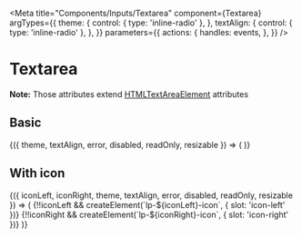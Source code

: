 


<Meta
  title="Components/Inputs/Textarea"
  component={Textarea}
  argTypes={{
    theme: {
      control: { type: 'inline-radio' },
    },
    textAlign: {
      control: { type: 'inline-radio' },
    },
  }}
  parameters={{
    actions: {
      handles: events,
    },
  }}
/>

# Textarea

<ArgsTable of={Textarea} />

**Note:** Those attributes extend [HTMLTextAreaElement](https://www.w3schools.com/tags/tag_textarea.asp) attributes

## Basic

<Canvas>
  <Story
    name="Basic"
    args={{
      theme: 'dark',
      textAlign: 'left',
      error: false,
      disabled: false,
      readOnly: false,
      resizable: false,
    }}
  >
    {({ theme, textAlign, error, disabled, readOnly, resizable }) => (
      <lp-textarea
        theme={theme === 'dark' ? undefined : theme}
        textAlign={textAlign === 'left' ? undefined : textAlign}
        error={error === false ? undefined : error}
        disabled={disabled === false ? undefined : disabled}
        readOnly={readOnly === false ? undefined : readOnly}
        resizable={resizable === false ? undefined : resizable}
      />
    )}
  </Story>
</Canvas>

## With icon

<WithIconStoryDescription />

<Canvas withSource={SourceState.OPEN}>
  <Story
    name="With icon"
    args={{
      iconLeft: icons[0],
      theme: 'dark',
      textAlign: 'left',
      error: false,
      disabled: false,
      readOnly: false,
      resizable: false,
    }}
    argTypes={{
      iconLeft: {
        options: icons,
        control: { type: 'select' },
      },
      iconRight: {
        options: icons,
        control: { type: 'select' },
      },
      theme: {
        table: { category: 'Input args' },
      },
      textAlign: {
        table: { category: 'Input args' },
      },
      error: {
        table: { category: 'Input args' },
      },
      disabled: {
        table: { category: 'Input args' },
      },
      readOnly: {
        table: { category: 'Input args' },
      },
      resizable: {
        table: { category: 'Input args' },
      },
    }}
  >
    {({ iconLeft, iconRight, theme, textAlign, error, disabled, readOnly, resizable }) => (
      <lp-textarea
        key={`${iconLeft}-${iconRight}`}
        theme={theme === 'dark' ? undefined : theme}
        textAlign={textAlign === 'left' ? undefined : textAlign}
        error={error === false ? undefined : error}
        disabled={disabled === false ? undefined : disabled}
        readOnly={readOnly === false ? undefined : readOnly}
        resizable={resizable === false ? undefined : resizable}
      >
        {!!iconLeft && createElement(`lp-${iconLeft}-icon`, { slot: 'icon-left' })}
        {!!iconRight && createElement(`lp-${iconRight}-icon`, { slot: 'icon-right' })}
      </lp-textarea>
    )}
  </Story>
</Canvas>
